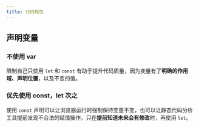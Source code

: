 ```yaml
---
title: 代码规范
---
```



## 声明变量

### 不使用 var

限制自己只使用 `let` 和 `const` 有助于提升代码质量，因为变量有了**明确的作用域、声明位置**，以及不变的值。

### 优先使用 const，let 次之

使用 `const` 声明可以让浏览器运行时强制保持变量不变，也可以让静态代码分析工具提前发现不合法的赋值操作。只在**提前知道未来会有修改**时，再使用 `let`。
